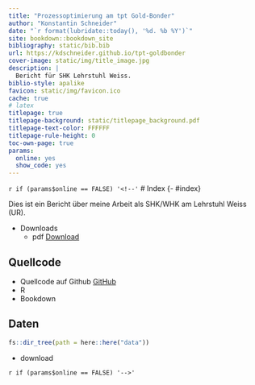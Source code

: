 ```yaml
--- 
title: "Prozessoptimierung am tpt Gold-Bonder"
author: "Konstantin Schneider"
date: "`r format(lubridate::today(), '%d. %b %Y')`"
site: bookdown::bookdown_site
bibliography: static/bib.bib
url: https://kdschneider.github.io/tpt-goldbonder
cover-image: static/img/title_image.jpg
description: |
  Bericht für SHK Lehrstuhl Weiss. 
biblio-style: apalike
favicon: static/img/favicon.ico
cache: true
# latex
titlepage: true
titlepage-background: static/titlepage_background.pdf
titlepage-text-color: FFFFFF
titlepage-rule-height: 0
toc-own-page: true
params: 
  online: yes
  show_code: yes
---
```

 
`r if (params$online == FALSE) '<!--'`
# Index {- #index}

Dies ist ein Bericht über meine Arbeit als SHK/WHK am Lehrstuhl Weiss (UR).

- Downloads 
  - pdf [Download](./downloads/tpt_goldbonder_bericht.pdf)

## Quellcode {-}

- Quellcode auf Github [GitHub](https://github.com/kdschneider/tpt-goldbonder)
- R
- Bookdown

## Daten {-}

```r
fs::dir_tree(path = here::here("data"))
```

- download

`r if (params$online == FALSE) '-->'`
